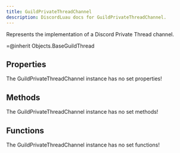 ```yaml
---
title: GuildPrivateThreadChannel
description: DiscordLuau docs for GuildPrivateThreadChannel.
---
```

[//]: # (This file was automatically compiled through the Generator luau code under this repository)
[//]: # (if you want to edit the documentation of discord-luau, please write changes)
[//]: # (to the discord-luau repository itself, we extract the comments from discord-luau and translate)
[//]: # (them into markdown files that Nextra can interpret!)

[//]: # (----- DOCUMENT IMPORTS ----- )


[//]: # (----- DOCUMENT DESCRIPTION ----- )

Represents the implementation of a Discord Private Thread channel.

=@inherit Objects.BaseGuildThread

[//]: # (----- DOCUMENT PROPERTIES ----- )

## Properties

The GuildPrivateThreadChannel instance has no set properties!

[//]: # (----- DOCUMENT METHODS ----- )

## Methods

The GuildPrivateThreadChannel instance has no set methods!

[//]: # (----- DOCUMENT FUNCTIONS ----- )

## Functions

The GuildPrivateThreadChannel instance has no set functions!

